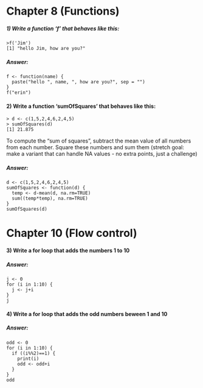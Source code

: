 # Chapter 8  (Functions)

##### 1) Write a function 'f' that behaves like this:
```
>f('Jim')
[1] "hello Jim, how are you?"
```
##### **Answer:**
```
f <- function(name) {
  paste("hello ", name, ", how are you?", sep = "")
}
f("erin")
```

#### 2) Write a function 'sumOfSquares' that behaves like this:

```
> d <- c(1,5,2,4,6,2,4,5)
> sumOfSquares(d)
[1] 21.875
```

To compute the "sum of squares", subtract the mean value of all numbers from each number. 
Square these numbers and sum them
(stretch goal: make a variant that can handle NA values - no extra points, just a challenge)

##### **Answer:**
```
d <- c(1,5,2,4,6,2,4,5)
sumOfSquares <- function(d) {
  temp <- d-mean(d, na.rm=TRUE)
  sum((temp*temp), na.rm=TRUE)
}
sumOfSquares(d)
```

# Chapter 10  (Flow control)

#### 3) Write a for loop that adds the numbers 1 to 10

##### **Answer:**
```
j <- 0
for (i in 1:10) {
  j <- j+i
}
j
```
#### 4) Write a for loop that adds the odd numbers beween 1 and 10 

##### **Answer:**
```
odd <- 0
for (i in 1:10) {
  if ((i%%2)==1) {
    print(i)
    odd <- odd+i
  }
}
odd
```